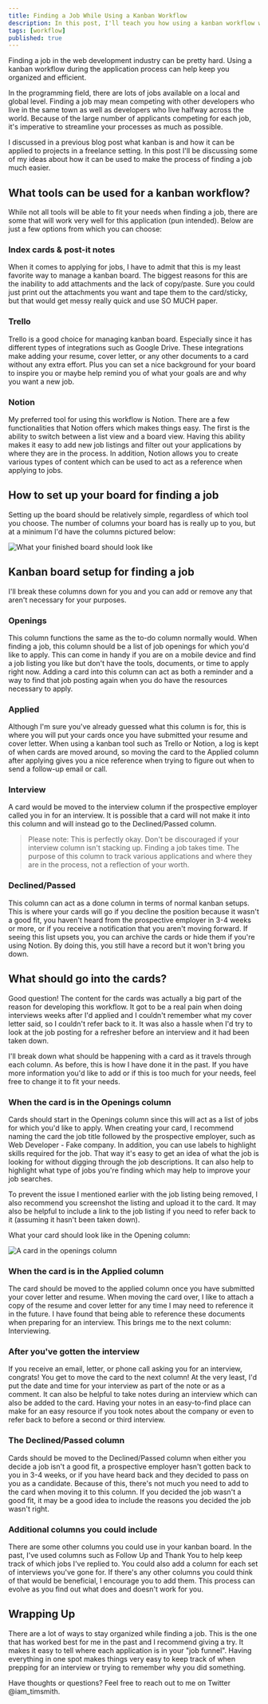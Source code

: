 ```yaml
---
title: Finding a Job While Using a Kanban Workflow
description: In this post, I'll teach you how using a kanban workflow when finding a job can help keep you organized throughout the application process.
tags: [workflow]
published: true
---
```


Finding a job in the web development industry can be pretty hard. Using a kanban workflow during the application process can help keep you organized and efficient.

In the programming field, there are lots of jobs available on a local and global level. Finding a job may mean competing with other developers who live in the same town as well as developers who live halfway across the world. Because of the large number of applicants competing for each job, it's imperative to streamline your processes as much as possible.

I discussed in a previous blog post what kanban is and how it can be applied to projects in a freelance setting. In this post I'll be discussing some of my ideas about how it can be used to make the process of finding a job much easier.

<Gif
  src='https://media.giphy.com/media/r056JQBFkE8QE/giphy.mp4'
  alt='"Are you ready for this jelly?" - Moss, I.T. Crowd'
/>

## What tools can be used for a kanban workflow?

While not all tools will be able to fit your needs when finding a job, there are some that will work very well for this application (pun intended). Below are just a few options from which you can choose:

### Index cards & post-it notes

When it comes to applying for jobs, I have to admit that this is my least favorite way to manage a kanban board. The biggest reasons for this are the inability to add attachments and the lack of copy/paste. Sure you could just print out the attachments you want and tape them to the card/sticky, but that would get messy really quick and use SO MUCH paper.

### Trello

Trello is a good choice for managing kanban board. Especially since it has different types of integrations such as Google Drive. These integrations make adding your resume, cover letter, or any other documents to a card without any extra effort. Plus you can set a nice background for your board to inspire you or maybe help remind you of what your goals are and why you want a new job.

### Notion

My preferred tool for using this workflow is Notion. There are a few functionalities that Notion offers which makes things easy. The first is the ability to switch between a list view and a board view. Having this ability makes it easy to add new job listings and filter out your applications by where they are in the process. In addition, Notion allows you to create various types of content which can be used to act as a reference when applying to jobs.

## How to set up your board for finding a job

Setting up the board should be relatively simple, regardless of which tool you choose. The number of columns your board has is really up to you, but at a minimum I'd have the columns pictured below:

![What your finished board should look like](./trello-board-setup.jpg)

## Kanban board setup for finding a job

I'll break these columns down for you and you can add or remove any that aren't necessary for your purposes.

### Openings

This column functions the same as the to-do column normally would. When finding a job, this column should be a list of job openings for which you'd like to apply. This can come in handy if you are on a mobile device and find a job listing you like but don't have the tools, documents, or time to apply right now. Adding a card into this column can act as both a reminder and a way to find that job posting again when you do have the resources necessary to apply.

### Applied

Although I'm sure you've already guessed what this column is for, this is where you will put your cards once you have submitted your resume and cover letter. When using a kanban tool such as Trello or Notion, a log is kept of when cards are moved around, so moving the card to the Applied column after applying gives you a nice reference when trying to figure out when to send a follow-up email or call.

### Interview

A card would be moved to the interview column if the prospective employer called you in for an interview. It is possible that a card will not make it into this column and will instead go to the Declined/Passed column.

> Please note: This is perfectly okay. Don't be discouraged if your interview column isn't stacking up. Finding a job takes time. The purpose of this column to track various applications and where they are in the process, not a reflection of your worth.

### Declined/Passed

This column can act as a done column in terms of normal kanban setups. This is where your cards will go if you decline the position because it wasn't a good fit, you haven't heard from the prospective employer in 3-4 weeks or more, or if you receive a notification that you aren't moving forward. If seeing this list upsets you, you can archive the cards or hide them if you're using Notion. By doing this, you still have a record but it won't bring you down.

## What should go into the cards?

Good question! The content for the cards was actually a big part of the reason for developing this workflow. It got to be a real pain when doing interviews weeks after I'd applied and I couldn't remember what my cover letter said, so I couldn't refer back to it. It was also a hassle when I'd try to look at the job posting for a refresher before an interview and it had been taken down.

I'll break down what should be happening with a card as it travels through each column. As before, this is how I have done it in the past. If you have more information you'd like to add or if this is too much for your needs, feel free to change it to fit your needs.

### When the card is in the Openings column

Cards should start in the Openings column since this will act as a list of jobs for which you'd like to apply. When creating your card, I recommend naming the card the job title followed by the prospective employer, such as Web Developer - Fake company. In addition, you can use labels to highlight skills required for the job. That way it's easy to get an idea of what the job is looking for without digging through the job descriptions. It can also help to highlight what type of jobs you're finding which may help to improve your job searches.

To prevent the issue I mentioned earlier with the job listing being removed, I also recommend you screenshot the listing and upload it to the card. It may also be helpful to include a link to the job listing if you need to refer back to it (assuming it hasn't been taken down).

What your card should look like in the Opening column:

![A card in the openings column](./card-in-opening.jpg)

### When the card is in the Applied column

The card should be moved to the applied column once you have submitted your cover letter and resume. When moving the card over, I like to attach a copy of the resume and cover letter for any time I may need to reference it in the future. I have found that being able to reference these documents when preparing for an interview. This brings me to the next column: Interviewing.

### After you've gotten the interview

If you receive an email, letter, or phone call asking you for an interview, congrats! You get to move the card to the next column! At the very least, I'd put the date and time for your interview as part of the note or as a comment. It can also be helpful to take notes during an interview which can also be added to the card. Having your notes in an easy-to-find place can make for an easy resource if you took notes about the company or even to refer back to before a second or third interview.

### The Declined/Passed column

Cards should be moved to the Declined/Passed column when either you decide a job isn't a good fit, a prospective employer hasn't gotten back to you in 3-4 weeks, or if you have heard back and they decided to pass on you as a candidate. Because of this, there's not much you need to add to the card when moving it to this column. If you decided the job wasn't a good fit, it may be a good idea to include the reasons you decided the job wasn't right.

### Additional columns you could include

There are some other columns you could use in your kanban board. In the past, I've used columns such as Follow Up and Thank You to help keep track of which jobs I've replied to. You could also add a column for each set of interviews you've gone for. If there's any other columns you could think of that would be beneficial, I encourage you to add them. This process can evolve as you find out what does and doesn't work for you.

## Wrapping Up

There are a lot of ways to stay organized while finding a job. This is the one that has worked best for me in the past and I recommend giving a try. It makes it easy to tell where each application is in your "job funnel". Having everything in one spot makes things very easy to keep track of when prepping for an interview or trying to remember why you did something.

Have thoughts or questions? Feel free to reach out to me on Twitter @iam_timsmith.
